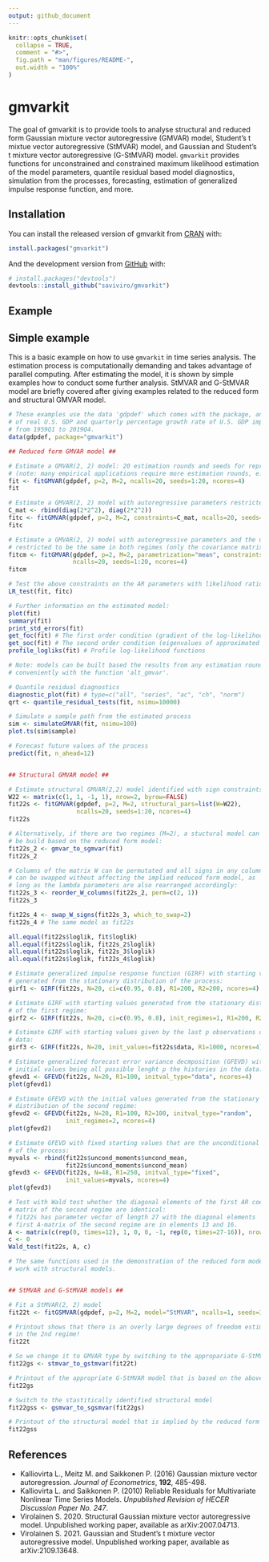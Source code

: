 ```yaml
---
output: github_document
---
```


<!-- README.md is generated from README.Rmd. Please edit that file -->

```r
knitr::opts_chunk$set(
  collapse = TRUE,
  comment = "#>",
  fig.path = "man/figures/README-",
  out.width = "100%"
)
```
# gmvarkit

<!-- badges: start -->
<!-- badges: end -->

The goal of gmvarkit is to provide tools to analyse structural and reduced form Gaussian mixture vector autoregressive (GMVAR) model, Student's t mixtue vector autoregressive (StMVAR) model, and Gaussian and Student's t mixture vector autoregressive (G-StMVAR) model. `gmvarkit` provides functions for unconstrained and constrained maximum likelihood estimation of the model parameters, quantile residual based model diagnostics, simulation from the processes, forecasting, estimation of generalized impulse response function, and more.

## Installation

You can install the released version of gmvarkit from [CRAN](https://CRAN.R-project.org) with:

``` r
install.packages("gmvarkit")
```

And the development version from [GitHub](https://github.com/) with:

``` r
# install.packages("devtools")
devtools::install_github("saviviro/gmvarkit")
```
## Example

Simple example
--------------

This is a basic example on how to use `gmvarkit` in time series analysis. The estimation process is computationally demanding and takes advantage of parallel computing. After estimating the model, it is shown by simple examples how to conduct some further analysis. StMVAR and G-StMVAR model are briefly covered after giving examples related to the reduced form and structural GMVAR model.

``` r
# These examples use the data 'gdpdef' which comes with the package, and contains the quarterly percentage growth rate
# of real U.S. GDP and quarterly percentage growth rate of U.S. GDP implicit price deflator, covering the period 
# from 1959Q1 to 2019Q4.
data(gdpdef, package="gmvarkit")

## Reduced form GMVAR model ##

# Estimate a GMVAR(2, 2) model: 20 estimation rounds and seeds for reproducible results
# (note: many empirical applications require more estimation rounds, e.g., hundreds).
fit <- fitGMVAR(gdpdef, p=2, M=2, ncalls=20, seeds=1:20, ncores=4)
fit

# Estimate a GMVAR(2, 2) model with autoregressive parameters restricted to be the same for all regimes
C_mat <- rbind(diag(2*2^2), diag(2*2^2))
fitc <- fitGMVAR(gdpdef, p=2, M=2, constraints=C_mat, ncalls=20, seeds=1:20, ncores=4)
fitc

# Estimate a GMVAR(2, 2) model with autoregressive parameters and the unconditional means
# restricted to be the same in both regimes (only the covariance matrix varies)
fitcm <- fitGMVAR(gdpdef, p=2, M=2, parametrization="mean", constraints=C_mat, same_means=list(1:2),
                  ncalls=20, seeds=1:20, ncores=4)
fitcm 

# Test the above constraints on the AR parameters with likelihood ratio test:
LR_test(fit, fitc)

# Further information on the estimated model:
plot(fit)
summary(fit)
print_std_errors(fit)
get_foc(fit) # The first order condition (gradient of the log-likelihood function)
get_soc(fit) # The second order condition (eigenvalues of approximated Hessian)
profile_logliks(fit) # Profile log-likelihood functions

# Note: models can be built based the results from any estimation round 
# conveniently with the function 'alt_gmvar'.

# Quantile residual diagnostics
diagnostic_plot(fit) # type=c("all", "series", "ac", "ch", "norm")
qrt <- quantile_residual_tests(fit, nsimu=10000)

# Simulate a sample path from the estimated process
sim <- simulateGMVAR(fit, nsimu=100)
plot.ts(sim$sample)

# Forecast future values of the process
predict(fit, n_ahead=12)


## Structural GMVAR model ##

# Estimate structural GMVAR(2,2) model identified with sign constraints:
W22 <- matrix(c(1, 1, -1, 1), nrow=2, byrow=FALSE)
fit22s <- fitGMVAR(gdpdef, p=2, M=2, structural_pars=list(W=W22),
                   ncalls=20, seeds=1:20, ncores=4)
fit22s

# Alternatively, if there are two regimes (M=2), a stuctural model can 
# be build based on the reduced form model:
fit22s_2 <- gmvar_to_sgmvar(fit)
fit22s_2

# Columns of the matrix W can be permutated and all signs in any column
# can be swapped without affecting the implied reduced form model, as 
# long as the lambda parameters are also rearranged accordingly: 
fit22s_3 <- reorder_W_columns(fit22s_2, perm=c(2, 1))
fit22s_3

fit22s_4 <- swap_W_signs(fit22s_3, which_to_swap=2)
fit22s_4 # The same model as fit22s

all.equal(fit22s$loglik, fit$loglik)
all.equal(fit22s$loglik, fit22s_2$loglik)
all.equal(fit22s$loglik, fit22s_3$loglik)
all.equal(fit22s$loglik, fit22s_4$loglik)

# Estimate generalized impulse response function (GIRF) with starting values
# generated from the stationary distribution of the process:
girf1 <- GIRF(fit22s, N=20, ci=c(0.95, 0.8), R1=200, R2=200, ncores=4)

# Estimate GIRF with starting values generated from the stationary distribution
# of the first regime:
girf2 <- GIRF(fit22s, N=20, ci=c(0.95, 0.8), init_regimes=1, R1=200, R2=200, ncores=4)

# Estimate GIRF with starting values given by the last p observations of the
# data:
girf3 <- GIRF(fit22s, N=20, init_values=fit22s$data, R1=1000, ncores=4)

# Estimate generalized forecast error variance decmposition (GFEVD) with the
# initial values being all possible lenght p the histories in the data:
gfevd1 <- GFEVD(fit22s, N=20, R1=100, initval_type="data", ncores=4)
plot(gfevd1)

# Estimate GFEVD with the initial values generated from the stationary
# distribution of the second regime:
gfevd2 <- GFEVD(fit22s, N=20, R1=100, R2=100, initval_type="random",
                init_regimes=2, ncores=4)
plot(gfevd2)

# Estimate GFEVD with fixed starting values that are the unconditional mean
# of the process: 
myvals <- rbind(fit22s$uncond_moments$uncond_mean,
                fit22s$uncond_moments$uncond_mean)
gfevd3 <- GFEVD(fit22s, N=48, R1=250, initval_type="fixed",
                init_values=myvals, ncores=4)
plot(gfevd3)

# Test with Wald test whether the diagonal elements of the first AR coefficient
# matrix of the second regime are identical:
# fit22s has parameter vector of length 27 with the diagonal elements  of the
# first A-matrix of the second regime are in elements 13 and 16.
A <- matrix(c(rep(0, times=12), 1, 0, 0, -1, rep(0, times=27-16)), nrow=1, ncol=27)
c <- 0
Wald_test(fit22s, A, c)

# The same functions used in the demonstration of the reduced form model also
# work with structural models.


## StMVAR and G-StMVAR models ##

# Fit a StMVAR(2, 2) model
fit22t <- fitGSMVAR(gdpdef, p=2, M=2, model="StMVAR", ncalls=1, seeds=1)

# Printout shows that there is an overly large degrees of freedom estimate
# in the 2nd regime!
fit22t

# So we change it to GMVAR type by switching to the appropariate G-StMVAR model
fit22gs <- stmvar_to_gstmvar(fit22t) 

# Printout of the appropriate G-StMVAR model that is based on the above StMVAR model.
fit22gs 

# Switch to the stastitically identified structural model
fit22gss <- gsmvar_to_sgsmvar(fit22gs)

# Printout of the structural model that is implied by the reduced form model
fit22gss
```

References
----------

-   Kalliovirta L., Meitz M. and Saikkonen P. (2016) Gaussian mixture vector autoregression. *Journal of Econometrics*, **192**, 485-498.
-   Kalliovirta L. and Saikkonen P. (2010) Reliable Residuals for Multivariate Nonlinear Time Series Models. *Unpublished Revision of HECER Discussion Paper No. 247*.
- Virolainen S. 2020. Structural Gaussian mixture vector autoregressive model. Unpublished working paper, available as arXiv:2007.04713.
- Virolainen S. 2021. Gaussian and Student's t mixture vector autoregressive model. Unpublished working paper, available as arXiv:2109.13648.
